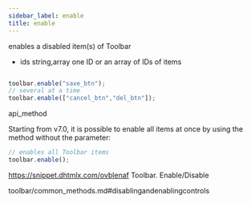 ```yaml
---
sidebar_label: enable
title: enable
---
```



          


<Short>
 enables a disabled item(s) of Toolbar



</Short>



- ids 		string,array		one ID or an array of IDs of items



~~~js

toolbar.enable("save_btn");
// several at a time
toolbar.enable(["cancel_btn","del_btn"]);


~~~
 api_method

<Descr>

Starting from v7.0, it is possible to enable all items at once by using the method without the parameter:

~~~js
// enables all Toolbar items
toolbar.enable();
~~~


</Descr>


 https://snippet.dhtmlx.com/ovblenaf	Toolbar. Enable/Disable

 toolbar/common_methods.md#disablingandenablingcontrols




